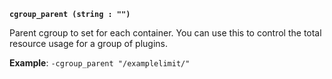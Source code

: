 <a id="plugin-flag-cgroup-parent" />

**`cgroup_parent (string : "")`**

Parent cgroup to set for each container. You can use this to control the total 
resource usage for a group of plugins.

**Example**: `-cgroup_parent "/examplelimit/"`
